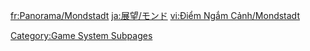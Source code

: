 {{Viewpoints by Category Table|Mondstadt Viewpoints|header=[[Mondstadt]] has %PAGES% viewpoints.}}

[[Category:Game System Subpages]]
[[Category:Viewpoints| ]]

[[fr:Panorama/Mondstadt]]
[[ja:展望/モンド]]
[[vi:Điểm Ngắm Cảnh/Mondstadt]]